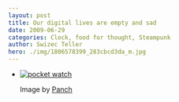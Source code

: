 ```yaml
---
layout: post
title: Our digital lives are empty and sad
date: 2009-06-29
categories: Clock, food for thought, Steampunk
author: Swizec Teller
hero: ./img/1806578399_283cbcd3da_m.jpg
---
```


-   [![pocket watch](./img/1806578399_283cbcd3da_m.jpg "pocket watch")](http://www.flickr.com/photos/8549467@N06/1806578399)

    Image by [Panch](http://www.flickr.com/photos/8549467@N06/1806578399)
